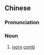 {{also|象栉}}
==Chinese==
{{zh-forms|s=象栉}}

===Pronunciation===
{{zh-pron
|m=xiàngjié
|c=zoeng6 zit3
|cat=n
}}

===Noun===
{{zh-noun}}

# [[ivory]] [[comb]]